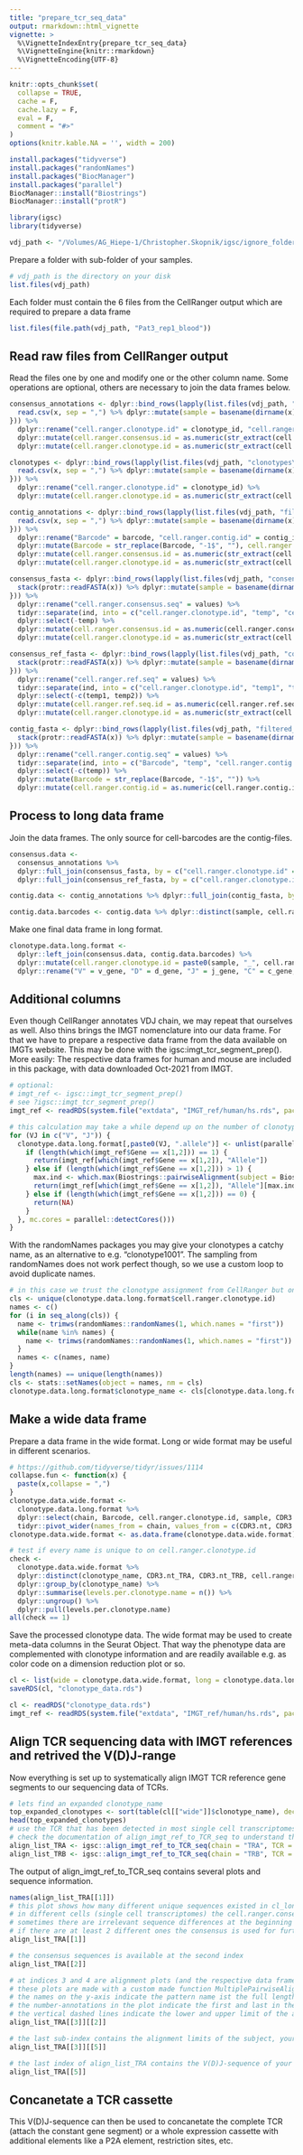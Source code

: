 ```yaml
---
title: "prepare_tcr_seq_data"
output: rmarkdown::html_vignette
vignette: >
  %\VignetteIndexEntry{prepare_tcr_seq_data}
  %\VignetteEngine{knitr::rmarkdown}
  %\VignetteEncoding{UTF-8}
---
```


```r
knitr::opts_chunk$set(
  collapse = TRUE,
  cache = F,
  cache.lazy = F,
  eval = F,
  comment = "#>"
)
options(knitr.kable.NA = '', width = 200)
```

```r
install.packages("tidyverse")
install.packages("randomNames")
install.packages("BiocManager")
install.packages("parallel")
BiocManager::install("Biostrings")
BiocManager::install("protR")
```

```r
library(igsc)
library(tidyverse)
```

```r
vdj_path <- "/Volumes/AG_Hiepe-1/Christopher.Skopnik/igsc/ignore_folder/VDJ"
```

Prepare a folder with sub-folder of your samples.
```r
# vdj_path is the directory on your disk
list.files(vdj_path)
```

Each folder must contain the 6 files from the CellRanger output which are required to prepare a data frame 
```r
list.files(file.path(vdj_path, "Pat3_rep1_blood"))
```

## Read raw files from CellRanger output

Read the files one by one and modify one or the other column name. Some operations are optional, others are necessary to join the data frames below.
```r
consensus_annotations <- dplyr::bind_rows(lapply(list.files(vdj_path, "consensus_annotations\\.csv", recursive = T, full.names = T), function(x) {
  read.csv(x, sep = ",") %>% dplyr::mutate(sample = basename(dirname(x)))
})) %>%
  dplyr::rename("cell.ranger.clonotype.id" = clonotype_id, "cell.ranger.consensus.id" = consensus_id) %>%
  dplyr::mutate(cell.ranger.consensus.id = as.numeric(str_extract(cell.ranger.consensus.id, "[:digit:]{1,}$"))) %>%
  dplyr::mutate(cell.ranger.clonotype.id = as.numeric(str_extract(cell.ranger.clonotype.id, "[:digit:]{1,}")))

clonotypes <- dplyr::bind_rows(lapply(list.files(vdj_path, "clonotypes\\.csv", recursive = T, full.names = T), function(x) {
  read.csv(x, sep = ",") %>% dplyr::mutate(sample = basename(dirname(x)))
})) %>%
  dplyr::rename("cell.ranger.clonotype.id" = clonotype_id) %>%
  dplyr::mutate(cell.ranger.clonotype.id = as.numeric(str_extract(cell.ranger.clonotype.id, "[:digit:]{1,}")))

contig_annotations <- dplyr::bind_rows(lapply(list.files(vdj_path, "filtered_contig_annotations\\.csv", recursive = T, full.names = T), function(x) {
  read.csv(x, sep = ",") %>% dplyr::mutate(sample = basename(dirname(x)))
})) %>%
  dplyr::rename("Barcode" = barcode, "cell.ranger.contig.id" = contig_id, "cell.ranger.clonotype.id" = raw_clonotype_id, "cell.ranger.consensus.id" = raw_consensus_id) %>%
  dplyr::mutate(Barcode = str_replace(Barcode, "-1$", ""), cell.ranger.contig.id = as.numeric(str_extract(cell.ranger.contig.id, "[:digit:]{1,}$"))) %>%
  dplyr::mutate(cell.ranger.consensus.id = as.numeric(str_extract(cell.ranger.consensus.id, "[:digit:]{1,}$"))) %>%
  dplyr::mutate(cell.ranger.clonotype.id = as.numeric(str_extract(cell.ranger.clonotype.id, "[:digit:]{1,}")))

consensus_fasta <- dplyr::bind_rows(lapply(list.files(vdj_path, "consensus\\.fasta$", recursive = T, full.names = T), function(x) {
  stack(protr::readFASTA(x)) %>% dplyr::mutate(sample = basename(dirname(x)))
})) %>%
  dplyr::rename("cell.ranger.consensus.seq" = values) %>%
  tidyr::separate(ind, into = c("cell.ranger.clonotype.id", "temp", "cell.ranger.consensus.id"), sep = "_") %>%
  dplyr::select(-temp) %>%
  dplyr::mutate(cell.ranger.consensus.id = as.numeric(cell.ranger.consensus.id)) %>%
  dplyr::mutate(cell.ranger.clonotype.id = as.numeric(str_extract(cell.ranger.clonotype.id, "[:digit:]{1,}$")))

consensus_ref_fasta <- dplyr::bind_rows(lapply(list.files(vdj_path, "concat_ref\\.fasta$", recursive = T, full.names = T), function(x) {
  stack(protr::readFASTA(x)) %>% dplyr::mutate(sample = basename(dirname(x)))
})) %>%
  dplyr::rename("cell.ranger.ref.seq" = values) %>%
  tidyr::separate(ind, into = c("cell.ranger.clonotype.id", "temp1", "temp2", "cell.ranger.ref.seq.id"), sep = "_") %>%
  dplyr::select(-c(temp1, temp2)) %>%
  dplyr::mutate(cell.ranger.ref.seq.id = as.numeric(cell.ranger.ref.seq.id)) %>%
  dplyr::mutate(cell.ranger.clonotype.id = as.numeric(str_extract(cell.ranger.clonotype.id, "[:digit:]{1,}")))

contig_fasta <- dplyr::bind_rows(lapply(list.files(vdj_path, "filtered_contig\\.fasta$", recursive = T, full.names = T), function(x) {
  stack(protr::readFASTA(x)) %>% dplyr::mutate(sample = basename(dirname(x)))
})) %>%
  dplyr::rename("cell.ranger.contig.seq" = values) %>%
  tidyr::separate(ind, into = c("Barcode", "temp", "cell.ranger.contig.id"), sep = "_") %>%
  dplyr::select(-c(temp)) %>%
  dplyr::mutate(Barcode = str_replace(Barcode, "-1$", "")) %>%
  dplyr::mutate(cell.ranger.contig.id = as.numeric(cell.ranger.contig.id))
```

## Process to long data frame

Join the data frames. The only source for cell-barcodes are the contig-files.
```r
consensus.data <-
  consensus_annotations %>%
  dplyr::full_join(consensus_fasta, by = c("cell.ranger.clonotype.id" = "cell.ranger.clonotype.id", "cell.ranger.consensus.id" = "cell.ranger.consensus.id", "sample" = "sample")) %>%
  dplyr::full_join(consensus_ref_fasta, by = c("cell.ranger.clonotype.id" = "cell.ranger.clonotype.id", "cell.ranger.consensus.id" = "cell.ranger.ref.seq.id", "sample" = "sample"))

contig.data <- contig_annotations %>% dplyr::full_join(contig_fasta, by = c("cell.ranger.contig.id" = "cell.ranger.contig.id", "Barcode" = "Barcode", "sample" = "sample"))

contig.data.barcodes <- contig.data %>% dplyr::distinct(sample, cell.ranger.clonotype.id, Barcode)
```

Make one final data frame in long format.
```r
clonotype.data.long.format <-
  dplyr::left_join(consensus.data, contig.data.barcodes) %>%
  dplyr::mutate(cell.ranger.clonotype.id = paste0(sample, "_", cell.ranger.clonotype.id)) %>%
  dplyr::rename("V" = v_gene, "D" = d_gene, "J" = j_gene, "C" = c_gene, "CDR3.aa" = cdr3, "CDR3.nt" = cdr3_nt)
```

## Additional columns

Even though CellRanger annotates VDJ chain, we may repeat that ourselves as well. Also thins brings the IMGT nomenclature into our data frame. For that we have to prepare a respective data frame from the data available on IMGTs website.
This may be done with the igsc:imgt_tcr_segment_prep(). More easily: The respective data frames for human and mouse are included in this package, with data downloaded Oct-2021 from IMGT.

```r
# optional:
# imgt_ref <- igsc::imgt_tcr_segment_prep()
# see ?igsc::imgt_tcr_segment_prep()
imgt_ref <- readRDS(system.file("extdata", "IMGT_ref/human/hs.rds", package = "igsc"))

# this calculation may take a while depend up on the number of clonotypes etc. especially on a single core (not mclapply but lapply only)
for (VJ in c("V", "J")) {
  clonotype.data.long.format[,paste0(VJ, ".allele")] <- unlist(parallel::mclapply(split(clonotype.data.long.format[,c("cell.ranger.consensus.seq", VJ)], seq(nrow(clonotype.data.long.format))), function(x) {
    if (length(which(imgt_ref$Gene == x[1,2])) == 1) {
      return(imgt_ref[which(imgt_ref$Gene == x[1,2]), "Allele"])
    } else if (length(which(imgt_ref$Gene == x[1,2])) > 1) {
      max.ind <- which.max(Biostrings::pairwiseAlignment(subject = Biostrings::DNAString(x[1,1]), pattern = Biostrings::DNAStringSet(imgt_ref[imgt_ref$Gene == x[1,2],"seq.nt"]), type = "local", scoreOnly = T))
      return(imgt_ref[which(imgt_ref$Gene == x[1,2]), "Allele"][max.ind])
    } else if (length(which(imgt_ref$Gene == x[1,2])) == 0) {
      return(NA)
    }
  }, mc.cores = parallel::detectCores()))
}

```

With the randomNames packages you may give your clonotypes a catchy name, as an alternative to e.g. "clonotype1001". The sampling from randomNames does not work perfect though, so we use a custom loop to avoid duplicate names.
```r
# in this case we trust the clonotype assignment from CellRanger but one could also check that
cls <- unique(clonotype.data.long.format$cell.ranger.clonotype.id)
names <- c()
for (i in seq_along(cls)) {
  name <- trimws(randomNames::randomNames(1, which.names = "first"))
  while(name %in% names) {
    name <- trimws(randomNames::randomNames(1, which.names = "first"))
  }
  names <- c(names, name)
}
length(names) == unique(length(names))
cls <- stats::setNames(object = names, nm = cls)
clonotype.data.long.format$clonotype_name <- cls[clonotype.data.long.format$cell.ranger.clonotype.id]
```


## Make a wide data frame

Prepare a data frame in the wide format. Long or wide format may be useful in different scenarios.
```r
# https://github.com/tidyverse/tidyr/issues/1114
collapse.fun <- function(x) {
  paste(x,collapse = ",")
}
clonotype.data.wide.format <-
  clonotype.data.long.format %>%
  dplyr::select(chain, Barcode, cell.ranger.clonotype.id, sample, CDR3.nt, CDR3.aa, V, J, C, cell.ranger.consensus.seq, cell.ranger.ref.seq, V.allele, J.allele, clonotype_name) %>%
  tidyr::pivot_wider(names_from = chain, values_from = c(CDR3.nt, CDR3.aa, V, J, C, cell.ranger.consensus.seq, cell.ranger.ref.seq, V.allele, J.allele), values_fn = collapse.fun)
clonotype.data.wide.format <- as.data.frame(clonotype.data.wide.format)

# test if every name is unique to on cell.ranger.clonotype.id
check <-
  clonotype.data.wide.format %>%
  dplyr::distinct(clonotype_name, CDR3.nt_TRA, CDR3.nt_TRB, cell.ranger.clonotype.id) %>%
  dplyr::group_by(clonotype_name) %>%
  dplyr::summarise(levels.per.clonotype.name = n()) %>%
  dplyr::ungroup() %>%
  dplyr::pull(levels.per.clonotype.name)
all(check == 1)
```

Save the processed clonotype data. The wide format may be used to create meta-data columns in the Seurat Object. That way the phenotype data are complemented with clonotype information and are readily available e.g. as color code on a dimension reduction plot or so.
```r
cl <- list(wide = clonotype.data.wide.format, long = clonotype.data.long.format)
saveRDS(cl, "clonotype_data.rds")
```


```r
cl <- readRDS("clonotype_data.rds")
imgt_ref <- readRDS(system.file("extdata", "IMGT_ref/human/hs.rds", package = "igsc"))
```

## Align TCR sequencing data with IMGT references and retrived the V(D)J-range

Now everything is set up to systematically align IMGT TCR reference gene segments to our sequencing data of TCRs.
```r
# lets find an expanded clonotype_name
top_expanded_clonotypes <- sort(table(cl[["wide"]]$clonotype_name), decreasing = T)
head(top_expanded_clonotypes)
# use the TCR that has been detected in most single cell transcriptomes
# check the documentation of align_imgt_ref_to_TCR_seq to understand the inputs
align_list_TRA <- igsc::align_imgt_ref_to_TCR_seq(chain = "TRA", TCR = setNames(names(top_expanded_clonotypes)[1], "clonotype_name"), cl_long = cl[["long"]], imgt_ref = imgt_ref)
align_list_TRB <- igsc::align_imgt_ref_to_TCR_seq(chain = "TRB", TCR = setNames(names(top_expanded_clonotypes)[1], "clonotype_name"), cl_long = cl[["long"]], imgt_ref = imgt_ref)
```

The output of align_imgt_ref_to_TCR_seq contains several plots and sequence information.
```r
names(align_list_TRA[[1]])
# this plot shows how many different unique sequences existed in cl_long; source column is cell.ranger.consensus.seq
# in different cells (single cell transcriptomes) the cell.ranger.consensus.seq may differ slightly but still the TCR is grouped into one clonotype
# sometimes there are irrelevant sequence differences at the beginning or the end, which do not include the V(D)J-region
# if there are at least 2 different ones the consensus is used for further processsing
align_list_TRA[[1]]

# the consensus sequences is available at the second index
align_list_TRA[[2]]

# at indices 3 and 4 are alignment plots (and the respective data frames) for V(D)JC or V(D)J
# these plots are made with a custom made function MultiplePairwiseAlignmentsToOneSubject
# the names on the y-axis indicate the pattern name ist the full length in nt
# the number-annotations in the plot indicate the first and last in the alignment of each pattern
# the vertical dashed lines indicate the lower and upper limit of the all patterns in the subject
align_list_TRA[[3]][[2]]

# the last sub-index contains the alignment limits of the subject, your TCR (vertical dashed lines)
align_list_TRA[[3]][[5]]

# the last index of align_list_TRA contains the V(D)J-sequence of your TCR (sequence between the vertical lines of align_list_TRA[[4]][[2]])
align_list_TRA[[5]]
```

## Concanetate a TCR cassette

This V(D)J-sequence can then be used to concanetate the complete TCR (attach the constant gene segment) or a whole expression cassette with additional elements like
a P2A element, restriction sites, etc.




